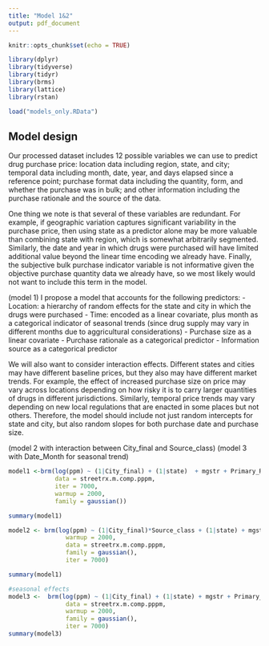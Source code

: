 ```yaml
---
title: "Model 1&2"
output: pdf_document
---
```

```r
knitr::opts_chunk$set(echo = TRUE)
```

```r
library(dplyr)
library(tidyverse)
library(tidyr)
library(brms)
library(lattice)
library(rstan)
```

```r
load("models_only.RData")
```

## Model design

Our processed dataset includes 12 possible variables we can use to predict drug purchase price: location data including region, state, and city; temporal data including month, date, year, and days elapsed since a reference point; purchase format data including the quantity, form, and whether the purchase was in bulk; and other information including the purchase rationale and the source of the data. 

One thing we note is that several of these variables are redundant. For example, if geographic variation captures significant variability in the purchase price, then using state as a predictor alone may be more valuable than combining state with region, which is somewhat arbitrarily segmented. Similarly, the date and year in which drugs were purchased will have limited additional value beyond the linear time encoding we already have. Finally, the subjective bulk purchase indicator variable is not informative given the objective purchase quantity data we already have, so we most likely would not want to include this term in the model.

(model 1)
I propose a model that accounts for the following predictors:
- Location: a hierarchy of random effects for the state and city in which the drugs were purchased
- Time: encoded as a linear covariate, plus month as a categorical indicator of seasonal trends (since drug supply may vary in different months due to aggricultural considerations)
- Purchase size as a linear covariate
- Purchase rationale as a categorical predictor
- Information source as a categorical predictor

We will also want to consider interaction effects. Different states and cities may have different baseline prices, but they also may have different market trends. For example, the effect of increased purchase size on price may vary across locations depending on how risky it is to carry larger quantities of drugs in different jurisdictions. Similarly, temporal price trends may vary depending on new local regulations that are enacted in some places but not others. Therefore, the model should include not just random intercepts for state and city, but also random slopes for both purchase date and purchase size. 

(model 2 with interaction between City_final and Source_class)
(model 3 with Date_Month for seasonal trend)


```r
model1 <-brm(log(ppm) ~ (1|City_final) + (1|state)  + mgstr + Primary_Reason + Source_class + Days_since_010110, 
             data = streetrx.m.comp.pppm,
             iter = 7000,
             warmup = 2000,
             family = gaussian())
```

```r
summary(model1)
```

```r
model2 <- brm(log(ppm) ~ (1|City_final)*Source_class + (1|state) + mgstr + Primary_Reason + Days_since_010110, 
                warmup = 2000,
                data = streetrx.m.comp.pppm, 
                family = gaussian(), 
                iter = 7000)
```

```r
summary(model1)
```

```r
#seasonal effects
model3 <-  brm(log(ppm) ~ (1|City_final) + (1|state) + mgstr + Primary_Reason + Source_class + Date_Month + Days_since_010110, 
                data = streetrx.m.comp.pppm, 
                warmup = 2000,
                family = gaussian(), 
                iter = 7000)
summary(model3)
```









